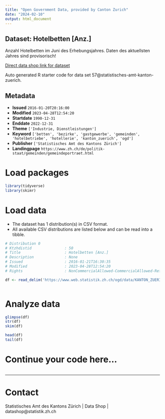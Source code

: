 ```yaml
---
title: "Open Government Data, provided by Canton Zurich"
date: "2024-02-10"
output: html_document
---
```


## Dataset: Hotelbetten [Anz.]

Anzahl Hotelbetten im Juni des Erhebungsjahres. Daten des aktuellsten Jahres sind provisorisch!

[Direct data shop link for dataset](https://www.zh.ch/de/politik-staat/statistik-daten/datenkatalog.html#/datasets/57@statistisches-amt-kanton-zuerich)

Auto generated R starter code for data set 57@statistisches-amt-kanton-zuerich.

## Metadata

- **Issued** `2016-01-20T20:16:00`
- **Modified** `2023-04-28T12:54:20`
- **Startdate** `1990-12-31`
- **Enddate** `2022-12-31`
- **Theme** `['Industrie, Dienstleistungen']`
- **Keyword** `['betten', 'bezirke', 'gastgewerbe', 'gemeinden', 'hotelbetriebe', 'hotellerie', 'kanton_zuerich', 'ogd']`
- **Publisher** `['Statistisches Amt des Kantons Zürich']`
- **Landingpage** `https://www.zh.ch/de/politik-staat/gemeinden/gemeindeportraet.html`


# Load packages

```r

library(tidyverse)
library(skimr)

```

# Load data

-   The dataset has 1 distribution(s) in CSV format.
-   All available CSV distributions are listed below and can be read into a tibble.

```r

# Distribution 0
# Ktzhdistid               : 50
# Title                    : Hotelbetten [Anz.]
# Description              : None
# Issued                   : 2016-01-21T16:30:35
# Modified                 : 2023-04-28T12:54:20
# Rights                   : NonCommercialAllowed-CommercialAllowed-ReferenceRequired

df <- read_delim('https://www.web.statistik.zh.ch/ogd/data/KANTON_ZUERICH_301.csv')



```

# Analyze data

```r

glimpse(df)
str(df)
skim(df)

head(df)
tail(df)

```

# Continue your code here...

```r

```

------------------------------------------------------------------------

# Contact

Statistisches Amt des Kantons Zürich | Data Shop | datashop@statistik.zh.ch
